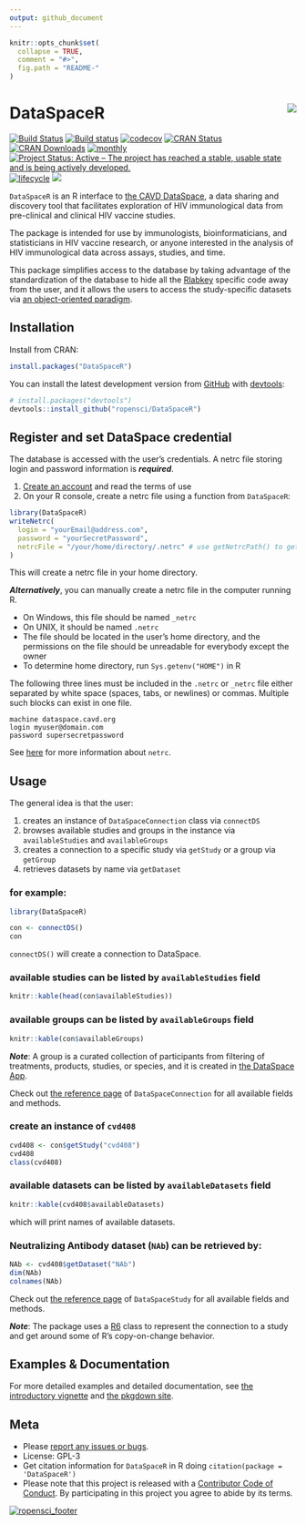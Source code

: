 ```yaml
---
output: github_document
---
```


<!-- README.md is generated from README.Rmd. Please edit that file -->

```r
knitr::opts_chunk$set(
  collapse = TRUE,
  comment = "#>",
  fig.path = "README-"
)
```

# DataSpaceR <img src="man/figures/logo.png" align="right" />

[![Build Status](https://travis-ci.org/ropensci/DataSpaceR.svg?branch=master)](https://travis-ci.org/ropensci/DataSpaceR)
[![Build status](https://ci.appveyor.com/api/projects/status/github/ropensci/DataSpaceR?branch=master&svg=true)](https://ci.appveyor.com/project/juyeongkim/dataspacer/branch/master)
[![codecov](https://codecov.io/gh/ropensci/DataSpaceR/branch/master/graph/badge.svg)](https://codecov.io/gh/ropensci/DataSpaceR/branch/master)
[![CRAN Status](https://www.r-pkg.org/badges/version/DataSpaceR)](https://cran.r-project.org/package=DataSpaceR)
[![CRAN Downloads](https://cranlogs.r-pkg.org/badges/grand-total/DataSpaceR)](https://www.rpackages.io/package/DataSpaceR)
[![monthly](https://cranlogs.r-pkg.org/badges/DataSpaceR)](https://www.rpackages.io/package/DataSpaceR)
[![Project Status: Active – The project has reached a stable, usable state and is being actively developed.](https://www.repostatus.org/badges/latest/active.svg)](https://www.repostatus.org/#active)
[![lifecycle](https://img.shields.io/badge/lifecycle-maturing-blue.svg)](https://www.tidyverse.org/lifecycle/#maturing)
[![](https://badges.ropensci.org/261_status.svg)](https://github.com/ropensci/software-review/issues/261)


`DataSpaceR` is an R interface to [the CAVD DataSpace](https://dataspace.cavd.org), a data sharing and discovery tool that facilitates exploration of HIV immunological data from pre-clinical and clinical HIV vaccine studies.

The package is intended for use by immunologists, bioinformaticians, and statisticians in HIV vaccine research, or anyone interested in the analysis of HIV immunological data across assays, studies, and time.

This package simplifies access to the database by taking advantage of the standardization of the database to hide all the [Rlabkey](https://cran.r-project.org/package=Rlabkey) specific code away from the user, and it allows the users to access the study-specific datasets via [an object-oriented paradigm](https://cran.r-project.org/package=R6/readme/README.html).


## Installation

Install from CRAN:

```r
install.packages("DataSpaceR")
```

You can install the latest development version from [GitHub](https://github.com/ropensci/DataSpaceR) with [devtools](https://cran.r-project.org/package=devtools):

```r
# install.packages("devtools")
devtools::install_github("ropensci/DataSpaceR")
```


## Register and set DataSpace credential

The database is accessed with the user's credentials. A netrc file storing 
login and password information is ***required***.

1. [Create an account](https://dataspace.cavd.org/) and read the terms of use
1. On your R console, create a netrc file using a function from `DataSpaceR`:

```r
library(DataSpaceR)
writeNetrc(
  login = "yourEmail@address.com", 
  password = "yourSecretPassword",
  netrcFile = "/your/home/directory/.netrc" # use getNetrcPath() to get the default path 
)
```

This will create a netrc file in your home directory.

***Alternatively***, you can manually create a netrc file in the computer running R.

* On Windows, this file should be named `_netrc`
* On UNIX, it should be named `.netrc`
* The file should be located in the user's home directory, and the permissions on the file should be unreadable for everybody except the owner
* To determine home directory, run `Sys.getenv("HOME")` in R

The following three lines must be included in the `.netrc` or `_netrc` file either separated by white space (spaces, tabs, or newlines) or commas. Multiple such blocks can exist in one file.

```
machine dataspace.cavd.org
login myuser@domain.com
password supersecretpassword
```

See [here](https://www.labkey.org/wiki/home/Documentation/page.view?name=netrc) for more information about `netrc`.


## Usage

The general idea is that the user:

1. creates an instance of `DataSpaceConnection` class via `connectDS`
1. browses available studies and groups in the instance via `availableStudies` and `availableGroups`
1. creates a connection to a specific study via `getStudy` or a group via `getGroup`
1. retrieves datasets by name via `getDataset`


### for example:

```r
library(DataSpaceR)

con <- connectDS()
con
```

`connectDS()` will create a connection to DataSpace.


### available studies can be listed by `availableStudies` field

```r
knitr::kable(head(con$availableStudies))
```


### available groups can be listed by `availableGroups` field

```r
knitr::kable(con$availableGroups)
```

***Note***: A group is a curated collection of participants from filtering of treatments, products, studies, or species, and it is created in [the DataSpace App](https://dataspace.cavd.org/cds/CAVD/app.view).

Check out [the reference page](https://docs.ropensci.org/DataSpaceR/reference/DataSpaceConnection.html) of `DataSpaceConnection` for all available fields and methods.


### create an instance of `cvd408`

```r
cvd408 <- con$getStudy("cvd408")
cvd408
class(cvd408)
```


### available datasets can be listed by `availableDatasets` field

```r
knitr::kable(cvd408$availableDatasets)
```

which will print names of available datasets.


### Neutralizing Antibody dataset (`NAb`) can be retrieved by:

```r
NAb <- cvd408$getDataset("NAb")
dim(NAb)
colnames(NAb)
```

Check out [the reference page](https://docs.ropensci.org/DataSpaceR/reference/DataSpaceStudy.html) of `DataSpaceStudy` for all available fields and methods.

***Note***: The package uses a [R6](https://cran.r-project.org/package=R6) class to represent the connection to a study and get around some of R's copy-on-change behavior.


## Examples & Documentation

For more detailed examples and detailed documentation, see [the introductory vignette](https://docs.ropensci.org/DataSpaceR/articles/Intro_to_DataSpaceR.html) and [the pkgdown site](https://docs.ropensci.org/DataSpaceR/).


## Meta

* Please [report any issues or bugs](https://github.com/ropensci/DataSpaceR/issues).
* License: GPL-3
* Get citation information for `DataSpaceR` in R doing `citation(package = 'DataSpaceR')`
* Please note that this project is released with a [Contributor Code of Conduct](https://github.com/ropensci/DataSpaceR/blob/master/CONDUCT.md). By participating in this project you agree to abide by its terms.

[![ropensci_footer](https://ropensci.org/public_images/ropensci_footer.png)](https://ropensci.org)
